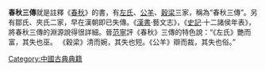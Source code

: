 {{unreferenced|time=2019-09-26T01:29:09+00:00}}
'''春秋三傳'''就是註釋《[[春秋_(史書)|春秋]]》的書，有[[左傳|左氏]]、[[公羊傳|公羊]]、[[穀梁傳|穀梁]]三家，稱為“春秋三傳”。另有鄒氏、夾氏二家，早在漢朝即已失傳。《[[漢書|漢書]]·藝文志》，《[[史記|史記]]·十二諸侯年表》，將春秋三傳的淵源說得很詳細。晉[[范寧|范寧]]評《春秋》三傳的特色說：“《左氏》艷而富，其失也巫。 《穀梁》清而婉，其失也短。《公羊》辯而裁，其失也俗。”

{{春秋三传}}


[[Category:中國古典典籍|Category:中國古典典籍]]